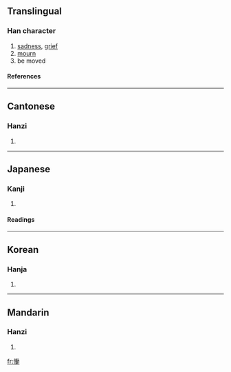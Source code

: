 {{see|恸}}

==Translingual==
===Han character===
{{Han char|rn=61|rad=心|as=11|sn=14|four=9402<sub>7</sub>|canj=心竹土尸 (PHGS)}}
# [[sadness]], [[grief]]
# [[mourn]]
# be moved
====References====
{{Han ref|kx=0399.060|dkj=11103|dj=0738.220|hdz=42346.060|uh=615F|ud=24927|bh=BA45|bd=47685}}
----
==Cantonese==
===Hanzi===
{{yue-hanzi|jyut=|y=dung6}}
# {{defn|Cantonese}}
----
==Japanese==
===Kanji===
{{ja-kanji|grade=|rs=心11}}
# {{defn|Japanese}} 
====Readings====
{{ja-readings|on=[[どう]] (dō), [[とう]] (tō)|kun=[[なげく]] (nageku)}}
----
==Korean==
===Hanja===
{{ko-hanja|hangeul=통|eumhun=|rv=tong|mr=t'ong|y=thong}}
# {{defn|Korean}}
----
==Mandarin==
===Hanzi===
{{cmn-hanzi|sim=恸|pin=[[tòng]] (tong4)|wg=t'ung<sup>4</sup>}}
# {{defn|Mandarin}}

[[fr:慟]]